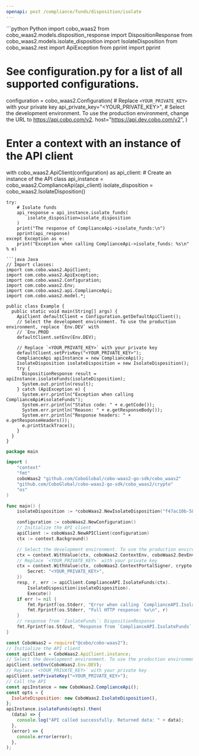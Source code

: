 ```yaml
---
openapi: post /compliance/funds/disposition/isolate
---
```


<RequestExample>
```python Python
import cobo_waas2
from cobo_waas2.models.disposition_response import DispositionResponse
from cobo_waas2.models.isolate_disposition import IsolateDisposition
from cobo_waas2.rest import ApiException
from pprint import pprint

# See configuration.py for a list of all supported configurations.
configuration = cobo_waas2.Configuration(
    # Replace `<YOUR_PRIVATE_KEY>` with your private key
    api_private_key="<YOUR_PRIVATE_KEY>",
    # Select the development environment. To use the production environment, change the URL to https://api.cobo.com/v2.
    host="https://api.dev.cobo.com/v2",
)
# Enter a context with an instance of the API client
with cobo_waas2.ApiClient(configuration) as api_client:
    # Create an instance of the API class
    api_instance = cobo_waas2.ComplianceApi(api_client)
    isolate_disposition = cobo_waas2.IsolateDisposition()

    try:
        # Isolate funds
        api_response = api_instance.isolate_funds(
            isolate_disposition=isolate_disposition
        )
        print("The response of ComplianceApi->isolate_funds:\n")
        pprint(api_response)
    except Exception as e:
        print("Exception when calling ComplianceApi->isolate_funds: %s\n" % e)

```
```java Java
// Import classes:
import com.cobo.waas2.ApiClient;
import com.cobo.waas2.ApiException;
import com.cobo.waas2.Configuration;
import com.cobo.waas2.Env;
import com.cobo.waas2.api.ComplianceApi;
import com.cobo.waas2.model.*;

public class Example {
  public static void main(String[] args) {
    ApiClient defaultClient = Configuration.getDefaultApiClient();
    // Select the development environment. To use the production environment, replace `Env.DEV` with
    // `Env.PROD
    defaultClient.setEnv(Env.DEV);

    // Replace `<YOUR_PRIVATE_KEY>` with your private key
    defaultClient.setPrivKey("<YOUR_PRIVATE_KEY>");
    ComplianceApi apiInstance = new ComplianceApi();
    IsolateDisposition isolateDisposition = new IsolateDisposition();
    try {
      DispositionResponse result = apiInstance.isolateFunds(isolateDisposition);
      System.out.println(result);
    } catch (ApiException e) {
      System.err.println("Exception when calling ComplianceApi#isolateFunds");
      System.err.println("Status code: " + e.getCode());
      System.err.println("Reason: " + e.getResponseBody());
      System.err.println("Response headers: " + e.getResponseHeaders());
      e.printStackTrace();
    }
  }
}

```
```go Go
package main

import (
	"context"
	"fmt"
	coboWaas2 "github.com/CoboGlobal/cobo-waas2-go-sdk/cobo_waas2"
	"github.com/CoboGlobal/cobo-waas2-go-sdk/cobo_waas2/crypto"
	"os"
)

func main() {
	isolateDisposition := *coboWaas2.NewIsolateDisposition("f47ac10b-58cc-4372-a567-0e02b2c3d479", "0x742d35Cc6634C0532925a3b844Bc9e7595f0bEb7", "1.5")

	configuration := coboWaas2.NewConfiguration()
	// Initialize the API client
	apiClient := coboWaas2.NewAPIClient(configuration)
	ctx := context.Background()

	// Select the development environment. To use the production environment, replace coboWaas2.DevEnv with coboWaas2.ProdEnv
	ctx = context.WithValue(ctx, coboWaas2.ContextEnv, coboWaas2.DevEnv)
	// Replace `<YOUR_PRIVATE_KEY>` with your private key
	ctx = context.WithValue(ctx, coboWaas2.ContextPortalSigner, crypto.Ed25519Signer{
		Secret: "<YOUR_PRIVATE_KEY>",
	})
	resp, r, err := apiClient.ComplianceAPI.IsolateFunds(ctx).
		IsolateDisposition(isolateDisposition).
		Execute()
	if err != nil {
		fmt.Fprintf(os.Stderr, "Error when calling `ComplianceAPI.IsolateFunds``: %v\n", err)
		fmt.Fprintf(os.Stderr, "Full HTTP response: %v\n", r)
	}
	// response from `IsolateFunds`: DispositionResponse
	fmt.Fprintf(os.Stdout, "Response from `ComplianceAPI.IsolateFunds`: %v\n", resp)
}

```
```javascript JavaScript
const CoboWaas2 = require("@cobo/cobo-waas2");
// Initialize the API client
const apiClient = CoboWaas2.ApiClient.instance;
// Select the development environment. To use the production environment, replace `Env.DEV` with `Env.PROD`
apiClient.setEnv(CoboWaas2.Env.DEV);
// Replace `<YOUR_PRIVATE_KEY>` with your private key
apiClient.setPrivateKey("<YOUR_PRIVATE_KEY>");
// Call the API
const apiInstance = new CoboWaas2.ComplianceApi();
const opts = {
  IsolateDisposition: new CoboWaas2.IsolateDisposition(),
};
apiInstance.isolateFunds(opts).then(
  (data) => {
    console.log("API called successfully. Returned data: " + data);
  },
  (error) => {
    console.error(error);
  },
);

```
</RequestExample>
